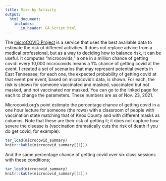 ```yaml
---
title: Risk by Activity
output:
  html_document:
    includes:
       in_header: GA_Script.html
---
```



The [microCOVID Project](https://microcovid.org/) is a service that uses the best available data to estimate the risk of different activities. It does not replace advice from a medical professional, but as a way to deciding how to balance risk, it can be useful. It computes "microcovids," a one in a million chance of getting covid: every 10,000 microcovids means a 1% chance of getting covid at the event. I created a set of scenarios that may represent potential events in East Tennessee; for each one, the expected probability of getting covid at that event per event, based on microcovid's data, is shown. For each, the risk is shown for someone vaccinated and masked, vaccinated but not masked, and not vaccinated nor masked. You can go to the linked page for each to change the parameters. These numbers are as of Nov. 23, 2021.

Microcovid.org's point estimate the percentage chance of getting covid in a one hour lecture for someone (the rows) with a classroom of people with vaccination state matching that of Knox County and with different masks as columns. Note that these are their risk of getting it; it does not capture how severe the disease is (vaccination dramatically cuts the risk of death if you do get covid, for example):

```r
tar_load(microcovid_summary)
knitr::kable(microcovid_summary[[1]])
```

And the same percentage chance of getting covid over six class sessions with these conditions;


```r
tar_load(microcovid_summary)
knitr::kable(microcovid_summary[[2]])
```

